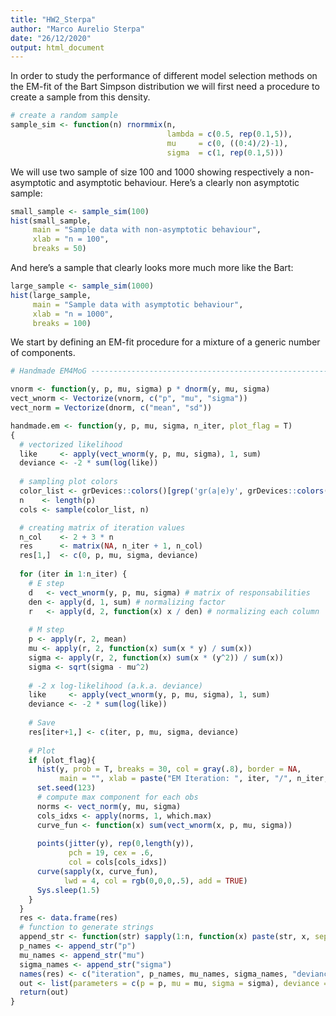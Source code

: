 ```yaml
---
title: "HW2_Sterpa"
author: "Marco Aurelio Sterpa"
date: "26/12/2020"
output: html_document
---
```


In order to study the performance of different model selection methods on the EM-fit of the Bart Simpson distribution we will first need a procedure to create a sample from this density.

```r
# create a random sample
sample_sim <- function(n) rnormmix(n,
                                   lambda = c(0.5, rep(0.1,5)),
                                   mu     = c(0, ((0:4)/2)-1),
                                   sigma  = c(1, rep(0.1,5)))
```

We will use two sample of size 100 and 1000 showing respectively a non-asymptotic and asymptotic behaviour. Here's a clearly non asymptotic sample:

```r
small_sample <- sample_sim(100)
hist(small_sample,
     main = "Sample data with non-asymptotic behaviour",
     xlab = "n = 100",
     breaks = 50)
```

And here's a sample that clearly looks more much more like the Bart:

```r
large_sample <- sample_sim(1000)
hist(large_sample,
     main = "Sample data with asymptotic behaviour",
     xlab = "n = 1000",
     breaks = 100)
```


We start by defining an EM-fit procedure for a mixture of a generic number of components.

```r
# Handmade EM4MoG ---------------------------------------------------------

vnorm <- function(y, p, mu, sigma) p * dnorm(y, mu, sigma)
vect_wnorm <- Vectorize(vnorm, c("p", "mu", "sigma"))
vect_norm = Vectorize(dnorm, c("mean", "sd"))

handmade.em <- function(y, p, mu, sigma, n_iter, plot_flag = T)
{
  # vectorized likelihood
  like     <- apply(vect_wnorm(y, p, mu, sigma), 1, sum)
  deviance <- -2 * sum(log(like))
  
  # sampling plot colors
  color_list <- grDevices::colors()[grep('gr(a|e)y', grDevices::colors(), invert = T)]
  n    <- length(p)
  cols <- sample(color_list, n)

  # creating matrix of iteration values
  n_col    <- 2 + 3 * n
  res      <- matrix(NA, n_iter + 1, n_col)
  res[1,]  <- c(0, p, mu, sigma, deviance)
  
  for (iter in 1:n_iter) {
    # E step
    d   <- vect_wnorm(y, p, mu, sigma) # matrix of responsabilities
    den <- apply(d, 1, sum) # normalizing factor
    r   <- apply(d, 2, function(x) x / den) # normalizing each column
    
    # M step
    p <- apply(r, 2, mean)
    mu <- apply(r, 2, function(x) sum(x * y) / sum(x))
    sigma <- apply(r, 2, function(x) sum(x * (y^2)) / sum(x))
    sigma <- sqrt(sigma - mu^2)
    
    # -2 x log-likelihood (a.k.a. deviance)
    like     <- apply(vect_wnorm(y, p, mu, sigma), 1, sum)
    deviance <- -2 * sum(log(like))
    
    # Save
    res[iter+1,] <- c(iter, p, mu, sigma, deviance)
    
    # Plot
    if (plot_flag){
      hist(y, prob = T, breaks = 30, col = gray(.8), border = NA, 
           main = "", xlab = paste("EM Iteration: ", iter, "/", n_iter, sep = ""))
      set.seed(123)
      # compute max component for each obs
      norms <- vect_norm(y, mu, sigma)
      cols_idxs <- apply(norms, 1, which.max)
      curve_fun <- function(x) sum(vect_wnorm(x, p, mu, sigma))
      
      points(jitter(y), rep(0,length(y)), 
             pch = 19, cex = .6, 
             col = cols[cols_idxs])
      curve(sapply(x, curve_fun),
            lwd = 4, col = rgb(0,0,0,.5), add = TRUE)
      Sys.sleep(1.5)
    }
  }
  res <- data.frame(res)
  # function to generate strings
  append_str <- function(str) sapply(1:n, function(x) paste(str, x, sep=''))
  p_names <- append_str("p")
  mu_names <- append_str("mu")
  sigma_names <- append_str("sigma")
  names(res) <- c("iteration", p_names, mu_names, sigma_names, "deviance")
  out <- list(parameters = c(p = p, mu = mu, sigma = sigma), deviance = deviance, res = res)
  return(out)
}

```




```r



```

